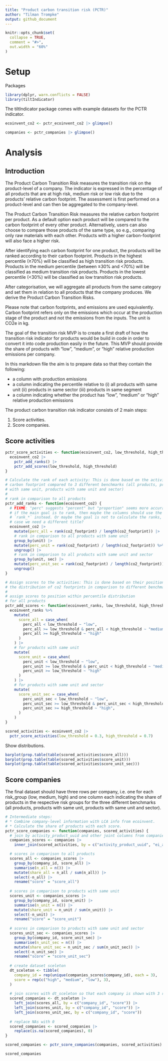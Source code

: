 ```yaml
---
title: "Product carbon transition risk (PCTR)"
author: "Tilman Trompke"
output: github_document
---
```


```r
knitr::opts_chunk$set(
  collapse = TRUE,
  comment = "#>",
  out.width = "60%"
)
```

# Setup

Packages

```r
library(dplyr, warn.conflicts = FALSE)
library(tiltIndicator)
```

The tiltIndicator package comes with example datasets for the PCTR indicator.

```r
ecoinvent_co2 <- pctr_ecoinvent_co2 |> glimpse()

companies <- pctr_companies |> glimpse()
```

#  Analysis

## Introduction

The Product Carbon Transition Risk measures the transition risk on the product-level of a company. The indicator is expressed in the percentage of all products that are at high risk, medium risk or low risk due to the products’ relative carbon footprint. The assessment is first performed on a product-level and can then be aggregated to the company-level.

The Product Carbon Transition Risk measures the relative carbon footprint per product. As a default option each product will be compared to the carbon footprint of every other product. Alternatively, users can also choose to compare those products of the same type, so e.g., comparing only raw materials with each other. Products with a higher carbon-footprint will also face a higher risk.

After identifying each carbon footprint for one product, the products will be ranked according to their carbon footprint. Products in the highest percentile (≥70%) will be classified as high transition risk products. Products in the medium percentile (between ≥30% and <70%) will be classified as medium transition risk products. Products in the lowest percentile (<30%) will be classified as low transition risk products.

After categorisation, we will aggregate all products from the same category and set them in relation to all products that the company produces. We derive the Product Carbon Transition Risks.

Please note that carbon footprints, and emissions are used equivalently. Carbon footprint refers only on the emissions which occur at the production stage of the product and not the emissions from the inputs. The unit is CO2e in kg.

The goal of the transition risk MVP is to create a first draft of how the transition risk indicator for products would be build in code in order to convert it into code production easily in the future. This MVP should provide the share of products with "low", "medium", or "high" relative production emissions per company.

In this markdown file the aim is to prepare data so that they contain the following:

- a column with production emissions
- a column indicating the percentile relative to (i) all products with same unit (ii) products in same sector (iii) products in same segment
- a column indicating whether the product has "low", "medium" or "high" relative production emissions

The product carbon transition risk indicator consists of 2 main steps:

1. Score activities.
2. Score companies.

## Score activities

```r
pctr_score_activities <- function(ecoinvent_co2, low_threshold, high_threshold){
  ecoinvent_co2 |> 
    pctr_add_ranks() |> 
    pctr_add_scores(low_threshold, high_threshold)
}

# Calculate the rank of each activity: This is done based on the activities'
# carbon footprint compared to 3 different benchmarks (all products, products
# with same unit, products with same unit and sector)
# 
# rank in comparison to all products
pctr_add_ranks <- function(ecoinvent_co2) {
  # FIXME: "perc" suggests "percent" but "proportion" seems more accurate. Also
  # if the main goal is to rank, then maybe the columns should use the prefix
  # `rank_*` instead. Or maybe the goal is not to calculate the ranks, in which
  # case we need a different title?
  ecoinvent_co2 |>
    mutate(perc_all = rank(co2_footprint) / length(co2_footprint)) |> 
    # rank in comparison to all products with same unit
    group_by(unit) |>
    mutate(perc_unit = rank(co2_footprint) / length(co2_footprint)) %>%
    ungroup() |> 
    # rank in comparison to all products with same unit and sector
    group_by(unit, sec) |>
    mutate(perc_unit_sec = rank(co2_footprint) / length(co2_footprint)) %>%
    ungroup()
}

# Assign scores to the activities: This is done based on their position within
# the distribution of co2 footprints in comparison to different benchmarks.
#
# assign scores to position within percentile distribution
# for all products
pctr_add_scores <- function(ecoinvent_ranks, low_threshold, high_threshold) {
  ecoinvent_ranks %>%
    mutate(
      score_all = case_when(
        perc_all < low_threshold ~ "low",
        perc_all >= low_threshold & perc_all < high_threshold ~ "medium",
        perc_all >= high_threshold ~ "high"
      )
    ) |> 
    # for products with same unit
    mutate(
      score_unit = case_when(
        perc_unit < low_threshold ~ "low",
        perc_unit >= low_threshold & perc_unit < high_threshold ~ "medium",
        perc_unit >= low_threshold ~ "high"
      )
    ) |> 
    # for products with same unit and sector
    mutate(
      score_unit_sec = case_when(
        perc_unit_sec < low_threshold ~ "low",
        perc_unit_sec >= low_threshold & perc_unit_sec < high_threshold ~ "medium",
        perc_unit_sec >= high_threshold ~ "high",
      )
    )
}
```

```r
scored_activities <- ecoinvent_co2 |> 
  pctr_score_activities(low_threshold = 0.3, high_threshold = 0.7)
```

Show distributions.

```r
barplot(prop.table(table(scored_activities$score_all)))
barplot(prop.table(table(scored_activities$score_unit)))
barplot(prop.table(table(scored_activities$score_unit_sec)))
```

## Score companies

The final dataset should have three rows per company, i.e. one for each
risk_group (low, medium, high) and one column each indicating the share of
products in the respective risk groups for the three different benchmarks (all
products, products with same unit, products with same unit and sector).

```r
# Intermediate steps:
# * Combine company-level information with LCA info from ecoinvent.
# * Calculate the share of products with each score.
pctr_score_companies <- function(companies, scored_activities) {
  # join by activity_product_uuid and other joint columns from companies with scored_activities
  companies_scores <- companies |>
    inner_join(scored_activities, by = c("activity_product_uuid", "ei_activity", "unit"))

  # scores in comparison to all products
  scores_all <- companies_scores |>
    group_by(company_id, score_all) |>
    summarise(n_all = n()) |>
    mutate(share_all = n_all / sum(n_all)) |>
    select(-n_all) |>
    rename("score" = "score_all")
  
  # scores in comparison to products with same unit
  scores_unit <- companies_scores |>
    group_by(company_id, score_unit) |>
    summarise(n_unit = n()) |>
    mutate(share_unit = n_unit / sum(n_unit)) |>
    select(-n_unit) |>
    rename("score" = "score_unit")
  
  # scores in comparison to products with same unit and sector
  scores_unit_sec <- companies_scores |>
    group_by(company_id, score_unit_sec) |>
    summarise(n_unit_sec = n()) |>
    mutate(share_unit_sec = n_unit_sec / sum(n_unit_sec)) |>
    select(-n_unit_sec) |>
    rename("score" = "score_unit_sec")
  
  # create dataset sceleton
  dt_sceleton <- tibble(
    company_id = rep(unique(companies_scores$company_id), each = 3),
    score = rep(c("high", "medium", "low"), 3),
  )
  
  # join scores with dt_sceleton so that each company is shown with 3 rows for low, medium, and high, even if the share is 0.
  scored_companies <- dt_sceleton |>
    left_join(scores_all, by = c("company_id", "score")) |>
    left_join(scores_unit, by = c("company_id", "score")) |>
    left_join(scores_unit_sec, by = c("company_id", "score"))
  
  # replace NAs with 0
  scored_companies <- scored_companies |>
    replace(is.na(scored_companies), 0)
}
```

```r
scored_companies <- pctr_score_companies(companies, scored_activities)

scored_companies
```

